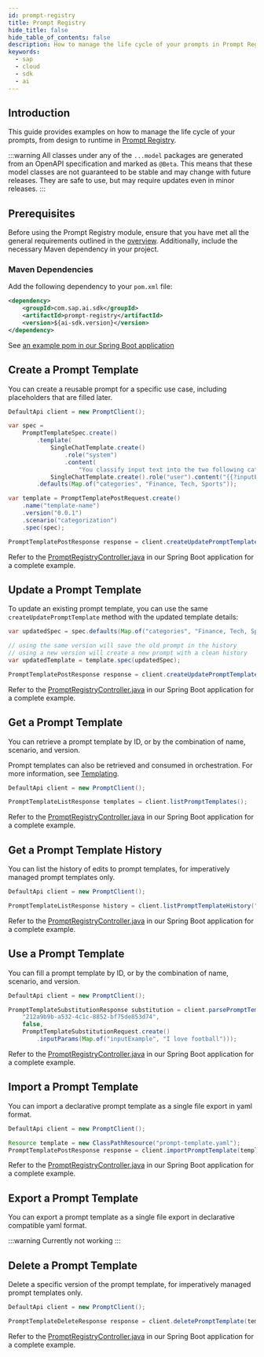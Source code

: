 ```yaml
---
id: prompt-registry
title: Prompt Registry
hide_title: false
hide_table_of_contents: false
description: How to manage the life cycle of your prompts in Prompt Registry using the SAP AI SDK for Java.
keywords:
  - sap
  - cloud
  - sdk
  - ai
---
```


## Introduction

This guide provides examples on how to manage the life cycle of your prompts, from design to runtime in [Prompt Registry](https://help.sap.com/docs/sap-ai-core/sap-ai-core-service-guide/prompt-registry).

:::warning
All classes under any of the `...model` packages are generated from an OpenAPI specification and marked as `@Beta`.
This means that these model classes are not guaranteed to be stable and may change with future releases.
They are safe to use, but may require updates even in minor releases.
:::

## Prerequisites

Before using the Prompt Registry module, ensure that you have met all the general requirements outlined in the [overview](../overview-cloud-sdk-for-ai-java#general-requirements).
Additionally, include the necessary Maven dependency in your project.

### Maven Dependencies

Add the following dependency to your `pom.xml` file:

```xml
<dependency>
    <groupId>com.sap.ai.sdk</groupId>
    <artifactId>prompt-registry</artifactId>
    <version>${ai-sdk.version}</version>
</dependency>
```

See [an example pom in our Spring Boot application](https://github.com/SAP/ai-sdk-java/tree/main/sample-code/spring-app/pom.xml)

## Create a Prompt Template

You can create a reusable prompt for a specific use case, including placeholders that are filled later.

```java
DefaultApi client = new PromptClient();

var spec =
    PromptTemplateSpec.create()
        .template(
            SingleChatTemplate.create()
                .role("system")
                .content(
                    "You classify input text into the two following categories: {{?categories}}"),
            SingleChatTemplate.create().role("user").content("{{?inputExample}}"))
        .defaults(Map.of("categories", "Finance, Tech, Sports"));

var template = PromptTemplatePostRequest.create()
    .name("template-name")
    .version("0.0.1")
    .scenario("categorization")
    .spec(spec);

PromptTemplatePostResponse response = client.createUpdatePromptTemplate(template);
```

Refer to the [PromptRegistryController.java](https://github.com/SAP/ai-sdk-java/tree/main/sample-code/spring-app/src/main/java/com/sap/ai/sdk/app/controllers/PromptRegistryController.java) in our Spring Boot application for a complete example.

## Update a Prompt Template

To update an existing prompt template, you can use the same `createUpdatePromptTemplate` method with the updated template details:

```java
var updatedSpec = spec.defaults(Map.of("categories", "Finance, Tech, Sports, Politics"));

// using the same version will save the old prompt in the history
// using a new version will create a new prompt with a clean history
var updatedTemplate = template.spec(updatedSpec);

PromptTemplatePostResponse response = client.createUpdatePromptTemplate(updatedTemplate);
```

Refer to the [PromptRegistryController.java](https://github.com/SAP/ai-sdk-java/tree/main/sample-code/spring-app/src/main/java/com/sap/ai/sdk/app/controllers/PromptRegistryController.java) in our Spring Boot application for a complete example.

## Get a Prompt Template

You can retrieve a prompt template by ID, or by the combination of name, scenario, and version.

Prompt templates can also be retrieved and consumed in orchestration. For more information, see [Templating](../orchestration/chat-completion#templating).

```java
DefaultApi client = new PromptClient();

PromptTemplateListResponse templates = client.listPromptTemplates();
```

Refer to the [PromptRegistryController.java](https://github.com/SAP/ai-sdk-java/tree/main/sample-code/spring-app/src/main/java/com/sap/ai/sdk/app/controllers/PromptRegistryController.java) in our Spring Boot application for a complete example.

## Get a Prompt Template History

You can list the history of edits to prompt templates, for imperatively managed prompt templates only.

```java
DefaultApi client = new PromptClient();

PromptTemplateListResponse history = client.listPromptTemplateHistory("categorization", "0.0.1", NAME);
```

Refer to the [PromptRegistryController.java](https://github.com/SAP/ai-sdk-java/tree/main/sample-code/spring-app/src/main/java/com/sap/ai/sdk/app/controllers/PromptRegistryController.java) in our Spring Boot application for a complete example.

## Use a Prompt Template

You can fill a prompt template by ID, or by the combination of name, scenario, and version.

```java
DefaultApi client = new PromptClient();

PromptTemplateSubstitutionResponse substitution = client.parsePromptTemplateById(
    "212a9b9b-a532-4c1c-8852-bf75de853d74",
    false,
    PromptTemplateSubstitutionRequest.create()
        .inputParams(Map.of("inputExample", "I love football")));
```

Refer to the [PromptRegistryController.java](https://github.com/SAP/ai-sdk-java/tree/main/sample-code/spring-app/src/main/java/com/sap/ai/sdk/app/controllers/PromptRegistryController.java) in our Spring Boot application for a complete example.

## Import a Prompt Template

You can import a declarative prompt template as a single file export in yaml format.

```java
DefaultApi client = new PromptClient();

Resource template = new ClassPathResource("prompt-template.yaml");
PromptTemplatePostResponse response = client.importPromptTemplate(template.getFile());
```

Refer to the [PromptRegistryController.java](https://github.com/SAP/ai-sdk-java/tree/main/sample-code/spring-app/src/main/java/com/sap/ai/sdk/app/controllers/PromptRegistryController.java) in our Spring Boot application for a complete example.

## Export a Prompt Template

You can export a prompt template as a single file export in declarative compatible yaml format.

:::warning
Currently not working
:::

## Delete a Prompt Template

Delete a specific version of the prompt template, for imperatively managed prompt templates only.

```java
DefaultApi client = new PromptClient();

PromptTemplateDeleteResponse response = client.deletePromptTemplate(template.getId())
```

Refer to the [PromptRegistryController.java](https://github.com/SAP/ai-sdk-java/tree/main/sample-code/spring-app/src/main/java/com/sap/ai/sdk/app/controllers/PromptRegistryController.java) in our Spring Boot application for a complete example.

